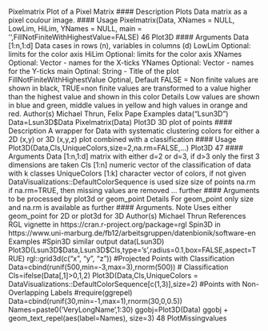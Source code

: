 Pixelmatrix Plot of a Pixel Matrix
#### Description
Plots Data matrix as a pixel coulour image.
#### Usage
Pixelmatrix(Data, XNames = NULL, LowLim, HiLim,
            YNames = NULL, main = '',FillNotFiniteWithHighestValue=FALSE)
46 Plot3D
#### Arguments
Data [1:n,1:d] Data cases in rows (n), variables in columns (d)
LowLim Optional: limits for the color axis
HiLim Optional: limits for the color axis
XNames Optional: Vector - names for the X-ticks
YNames Optional: Vector - names for the Y-ticks
main Optinal: String - Title of the plot
FillNotFiniteWithHighestValue
Optinal, Default FALSE = Non finite values are shown in black, TRUE=non
finite values are transformed to a value higher than the highest value and shown
in this color
Details
Low values are shown in blue and green, middle values in yellow and high values in orange and red.
Author(s)
Michael Thrun, Felix Pape
Examples
data("Lsun3D")
Data=Lsun3D$Data
Pixelmatrix(Data)
Plot3D 3D plot of points
#### Description
A wrapper for Data with systematic clustering colors for either a 2D (x,y) or 3D (x,y,z) plot combined
with a classification
#### Usage
Plot3D(Data,Cls,UniqueColors,size=2,na.rm=FALSE,...)
Plot3D 47
#### Arguments
Data [1:n,1:d] matrix with either d=2 or d=3, if d>3 only the first 3 dimensions are
taken
Cls [1:n] numeric vector of the classification of data with k classes
UniqueColors [1:k] character vector of colors, if not given DataVisualizations::DefaultColorSequence
is used
size size of points
na.rm if na.rm=TRUE, then missing values are removed
... further #### Arguments to be processed by plot3d or geom_point
Details
For geom_point only size and na.rm is available as further #### Arguments.
Note
Uses either geom_point for 2D or plot3d for 3D
Author(s)
Michael Thrun
References
RGL vignette in https://cran.r-project.org/package=rgl
Spin3D in https://www.uni-marburg.de/fb12/arbeitsgruppen/datenbionik/software-en
Examples
#Spin3D similar output
data(Lsun3D)
Plot3D(Lsun3D$Data,Lsun3D$Cls,type='s',radius=0.1,box=FALSE,aspect=TRUE)
rgl::grid3d(c("x", "y", "z"))
#Projected Points with Classification
Data=cbind(runif(500,min=-3,max=3),rnorm(500))
# Classification
Cls=ifelse(Data[,1]>0,1,2)
Plot3D(Data,Cls,UniqueColors = DataVisualizations::DefaultColorSequence[c(1,3)],size=2)
#Points with Non-Overlapping Labels
#require(ggrepel)
Data=cbind(runif(30,min=-1,max=1),rnorm(30,0,0.5))
Names=paste0('VeryLongName',1:30)
ggobj=Plot3D(Data)
ggobj + geom_text_repel(aes(label=Names), size=3)
48 PlotMissingvalues

